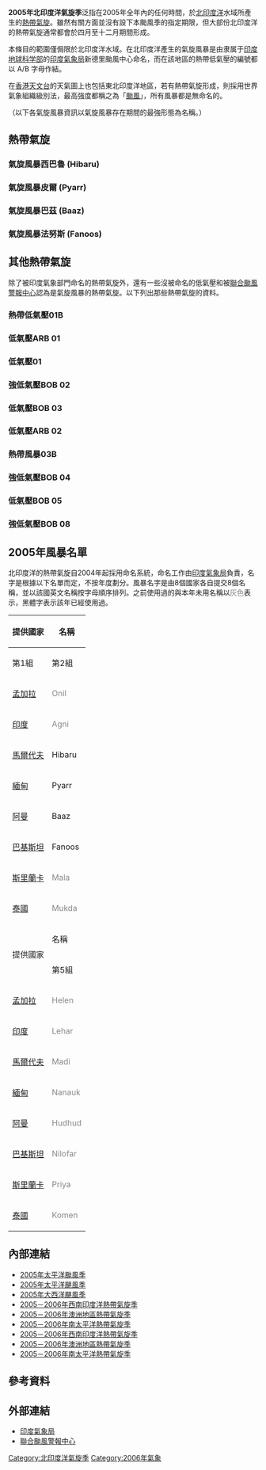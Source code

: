 {{Infobox hurricane season
| Basin=NIO
| Year=2005
| Track=File:2005 North Indian Ocean cyclone season summary map.png
| First storm formed=2005年1月7日（熱帶低氣壓01B）
| Last storm dissipated=2005年12月22日（強低氣壓BOB 08）
| Strongest storm name=法努斯
| Strongest storm pressure=998
| Strongest storm winds=45
| Average wind speed=3
| Total disturbances=14
| Total depressions=8
| Total storms=4
| Total hurricanes=0
| Fatalities=At least 1,227 direct, 4,000 missing
| Damages=
| Inflated=
| five seasons=[[2003年北印度洋氣旋季|2003]] [[2004年北印度洋氣旋季|2004]] '''2005''' [[2006年北印度洋氣旋季|2006]] [[2007年北印度洋氣旋季|2007]]
}}
'''2005年北印度洋氣旋季'''泛指在2005年全年內的任何時間，於[[北印度洋|北印度洋]]水域所產生的[[熱帶氣旋|熱帶氣旋]]。雖然有關方面並沒有設下本颱風季的指定期限，但大部份北印度洋的熱帶氣旋通常都會於四月至十二月期間形成。

本條目的範圍僅侷限於北印度洋水域。在北印度洋產生的氣旋風暴是由隶属于[[印度地球科学部|印度地球科学部]]的[[印度氣象局|印度氣象局]]新德里颱風中心命名，而在該地區的熱帶低氣壓的編號都以 A/B 字母作結。

在[[香港天文台|香港天文台]]的天氣圖上也包括東北印度洋地區，若有熱帶氣旋形成，則採用世界氣象組織級別法，最高強度都稱之為「[[颱風|颱風]]」，所有風暴都是無命名的。

（以下各氣旋風暴資訊以氣旋風暴存在期間的最強形態為名稱。）

==熱帶氣旋==
===氣旋風暴西巴魯 (Hibaru)===
{{Infobox Hurricane Small
|Basin=NIO
|Image=Hibaru 15 jan 2005 0700Z.jpg
|Track=Hibaru 2005 track.png
|Formed=2005年1月13日
|Dissipated=2005年1月17日
|3-min winds=35
|1-min winds=35
|Pressure=1000
}}
{{Clear}}

===氣旋風暴皮爾 (Pyarr)===
{{Infobox Hurricane Small
|Basin=NIO
|Image=Cyclonic Storm Pyarr - September 19 2005.jpg
|Formed=2005年9月17日
|Dissipated=2005年9月21日
|3-min winds=40
|Pressure=988
}}
{{Clear}}

===氣旋風暴巴茲 (Baaz)===
{{Infobox Hurricane Small
|Basin=NIO
|Image=Tropical cyclone baaz 2004 november 29.jpg
|Track=Baaz 2005 track.png
|Formed=2005年11月28日
|Dissipated=2005年12月2日
|3-min winds=45
|1-min winds=35
|Pressure=998
}}
{{Clear}}

===氣旋風暴法努斯 (Fanoos)===
{{Infobox Hurricane Small
|Basin=NIO
|Image=Fanoos 08 dec 2005 0756.jpg
|Track=Fanoos 2005 track.png
|Formed=2005年12月6日
|Dissipated=2005年12月10日
|3-min winds=45
|1-min winds=60
|Pressure=998
}}
{{Clear}}

==其他熱帶氣旋==
除了被印度氣象部門命名的熱帶氣旋外，還有一些沒被命名的低氣壓和被[[聯合颱風警報中心|聯合颱風警報中心]]認為是氣旋風暴的熱帶氣旋。以下列出那些熱帶氣旋的資料。
===熱帶低氣壓01B===
{{Infobox Hurricane Small
|Basin=NIO
|Image=01B Jan 8 2005 1130Z.jpg
|Track=Cyclone 01B 2005 track.png
|Formed=2005年1月7日
|Dissipated=2005年1月10日
|1-min winds=30
|Pressure=1000
}}
{{Clear}}


===低氣壓ARB 01===
{{Infobox Hurricane Small
|Basin=NIO
|Formed=2005年6月21日
|Dissipated=2005年6月22日
|3-min winds=25
|Pressure=992
}}
{{Clear}}

===低氣壓01===
{{Infobox Hurricane Small
|Image=Land Depression 01 on June 29, 2005.png
|Basin=NIO
|Formed=2005年6月27日
|Dissipated=2005年7月5日
|3-min winds=25
|Pressure=990
}}
{{Clear}}

===強低氣壓BOB 02===
{{Infobox Hurricane Small
|Basin=NIO
|Formed=2005年7月29日
|Dissipated=2005年7月31日
|3-min winds=30
|Pressure=988
}}
{{Clear}}

===低氣壓BOB 03===
{{Infobox Hurricane Small
|Basin=NIO
|Formed=2005年9月12日
|Dissipated=2005年9月16日
|1-min winds=25
|Pressure=992
}}
{{Clear}}

===低氣壓ARB 02===
{{Infobox Hurricane Small
|Basin=NIO
|Formed=2005年9月14日
|Dissipated=2005年9月16日
|1-min winds=26
|Pressure=996
}}
{{Clear}}

===熱帶風暴03B===
{{Infobox Hurricane Small
|Basin=NIO
|Image=03B 02 oct 2005 0728Z.jpg
|Track=Cyclone 03B 2005 track.png
|Formed=2005年10月1日
|Dissipated=2005年10月3日
|1-min winds=35
|Pressure=994
}}
{{Clear}}

===強低氣壓BOB 04===
{{Infobox Hurricane Small
|Basin=NIO
|Image=Tropical Cyclone 04B-05 2005.jpg
|Track=Cyclone 04B 2005 track.png
|Formed=2005年10月26日
|Dissipated=2005年10月29日
|3-min winds=30
|1-min winds=35
|Pressure=998
}}
{{Clear}}

===低氣壓BOB 05===
{{Infobox Hurricane Small
|Basin=NIO
|Formed=2005年11月20日
|Dissipated=2005年11月22日
|10-min winds=25
|Pressure=1002
}}
{{Clear}}

===強低氣壓BOB 08===
{{Infobox Hurricane Small
|Basin=NIO
|Image=07B 21 dec 2005 0726Z.jpg
|Track=Cyclone 07B 2005 track.png
|Formed=2005年12月15日
|Dissipated=2005年12月22日
|3-min winds=30
|1-min winds=45
|Pressure=1000
}}
{{Clear}}

== 2005年風暴名單 ==
北印度洋的熱帶氣旋自2004年起採用命名系統，命名工作由[[印度氣象局|印度氣象局]]負責，名字是根據以下名單而定，不按年度劃分。風暴名字是由8個國家各自提交8個名稱，並以該國英文名稱按字母順序排列。之前使用過的與本年未用名稱以<font color="gray">灰色</font>表示，黑體字表示該年已經使用過。
{|class="wikitable" width="80%"
!rowspan="2" | 提供國家 || colspan="4" | 名稱
|-
!第1組 || 第2組|| 第3組 || 第4組
|-
|[[孟加拉|孟加拉]] || <div style="color: #888;">Onil</div> || Ogni || Nisha</div> || <div style="color: #888;">Giri</div>
|-
|[[印度|印度]] || <div style="color: #888;">Agni</div> || <div style="color: #888;">Akash</div> || <div style="color: #888;">Bijli</div> || <div style="color: #888;">Jal</div>
|-
|[[馬爾代夫|馬爾代夫]] || Hibaru || <div style="color: #888;">Gonu</div> || <div style="color: #888;">Aila</div> || <div style="color: #888;">Keila</div>
|-
|[[緬甸|緬甸]] || Pyarr || <div style="color: #888;">Yemyin</div> || <div style="color: #888;">Phyan</div> || <div style="color: #888;">Thane</div>
|-
|[[阿曼|阿曼]] || Baaz || <div style="color: #888;">Sidr</div> || <div style="color: #888;">Ward</div> || <div style="color: #888;">Murjan</div>
|-
|[[巴基斯坦|巴基斯坦]] || Fanoos || <div style="color: #888;">Nargis</div> || <div style="color: #888;">Laila</div> || <div style="color: #888;">Nilam</div>
|-
|[[斯里蘭卡|斯里蘭卡]] || <div style="color: #888;">Mala</div> || <div style="color: #888;">Rashmi</div> || <div style="color: #888;">Bandu</div> || <div style="color: #888;">Mahasen</div>
|-
|[[泰國|泰國]] || <div style="color: #888;">Mukda</div> || <div style="color: #888;">Khai Muk</div> || <div style="color: #888;">Phet</div> || <div style="color: #888;">Phailin</div>
|-
!rowspan="2" | 提供國家 || colspan="4" | 名稱
|-
!第5組 || 第6組 || 第7組 || 第8組
|-
|[[孟加拉|孟加拉]] || <div style="color: #888;">Helen</div> || <div style="color: #888;">Chapala</div> || <div style="color: #888;">Ockhi</div> || <div style="color: #888;">Fani</div>
|-
|[[印度|印度]] || <div style="color: #888;">Lehar</div> || <div style="color: #888;">Megh</div> || <div style="color: #888;">Sagar</div> || <div style="color: #888;">Vayu</div>
|-
|[[馬爾代夫|馬爾代夫]] || <div style="color: #888;">Madi</div> || <div style="color: #888;">Roanu</div> || <div style="color: #888;">Mekunu</div> || <div style="color: #888;">Hikaa</div>
|-
|[[緬甸|緬甸]] || <div style="color: #888;">Nanauk</div> || <div style="color: #888;">Kyant</div> || <div style="color: #888;">Daye</div> || <div style="color: #888;">Kyarr</div>
|-
|[[阿曼|阿曼]] || <div style="color: #888;">Hudhud</div> || <div style="color: #888;">Nada</div> || <div style="color: #888;">Luban</div> || <div style="color: #888;">Maha</div>
|-
|[[巴基斯坦|巴基斯坦]] || <div style="color: #888;">Nilofar</div> || <div style="color: #888;">Vardah</div> || <div style="color: #888;">Titli</div> || <div style="color: #888;">Bulbul</div>
|-
|[[斯里蘭卡|斯里蘭卡]] || <div style="color: #888;">Priya</div> || <div style="color: #888;">Asiri</div> || <div style="color: #888;">Gigum</div> || <div style="color: #888;">Soba</div>
|-
|[[泰國|泰國]] || <div style="color: #888;">Komen</div> || <div style="color: #888;">Mora</div> || <div style="color: #888;">Phethai</div> || <div style="color: #888;">Amphan</div>
|}

== 內部連結 ==
* [[2005年太平洋颱風季|2005年太平洋颱風季]]
* [[2005年太平洋颶風季|2005年太平洋颶風季]]
* [[2005年大西洋颶風季|2005年大西洋颶風季]]
* [[2005－2006年西南印度洋熱帶氣旋季|2005－2006年西南印度洋熱帶氣旋季]]
* [[2005－2006年澳洲地區熱帶氣旋季|2005－2006年澳洲地區熱帶氣旋季]]
* [[2005－2006年南太平洋熱帶氣旋季|2005－2006年南太平洋熱帶氣旋季]]
* [[2005－2006年西南印度洋熱帶氣旋季|2005－2006年西南印度洋熱帶氣旋季]]
* [[2005－2006年澳洲地區熱帶氣旋季|2005－2006年澳洲地區熱帶氣旋季]]
* [[2005－2006年南太平洋熱帶氣旋季|2005－2006年南太平洋熱帶氣旋季]]

==參考資料==
{{Reflist}}

== 外部連結 ==
*[https://web.archive.org/web/20150517005046/http://www.imd.gov.in/section/nhac/dynamic/cyclone.htm 印度氣象局]
*[http://www.usno.navy.mil/JTWC/ 聯合颱風警報中心]{{Wayback|url=http://www.usno.navy.mil/JTWC/ |date=20150809201922 }}

[[Category:北印度洋氣旋季|Category:北印度洋氣旋季]]
[[Category:2006年氣象|Category:2006年氣象]]

{{North Indian Ocean cyclone seasons}}